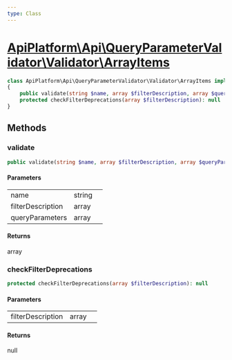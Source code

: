 ```yaml
---
type: Class
---
```


# [ApiPlatform\Api\QueryParameterValidator\Validator\ArrayItems](/docs/v3.1/reference/Api/QueryParameterValidator/Validator/ArrayItems)



```php
class ApiPlatform\Api\QueryParameterValidator\Validator\ArrayItems implements `<a href="/docs/v3.1/reference/Api/QueryParameterValidator/Validator/ValidatorInterface">ApiPlatform\Api\QueryParameterValidator\Validator\ValidatorInterface</a>`
{
    public validate(string $name, array $filterDescription, array $queryParameters): array
    protected checkFilterDeprecations(array $filterDescription): null
}
```
## Methods

### validate



```php
public validate(string $name, array $filterDescription, array $queryParameters): array
```

#### Parameters

<table><tbody>
<tr><td>name</td><td>string</td><td></td></tr><tr><td>filterDescription</td><td>array</td><td></td></tr><tr><td>queryParameters</td><td>array</td><td></td></tr>
</tbody>
</table>

#### Returns

array

### checkFilterDeprecations



```php
protected checkFilterDeprecations(array $filterDescription): null
```

#### Parameters

<table><tbody>
<tr><td>filterDescription</td><td>array</td><td></td></tr>
</tbody>
</table>

#### Returns

null
